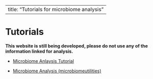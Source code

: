 


---
title: "Tutorials for microbiome analysis"
---

# Tutorials


**This website is still being developed, please do not use any of the information linked for analysis.**

* [Microbiome Anlaysis Tutorial](microbiome_tutorial.html)

* [Microbiome Analysis (microbiomeutilities)](Example_report.html)
